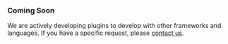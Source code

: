 ### Coming Soon

We are actively developing plugins to develop with other frameworks and languages. If you have a specific request, please [contact us](https://thirdweb.com/contact).


